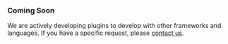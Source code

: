 ### Coming Soon

We are actively developing plugins to develop with other frameworks and languages. If you have a specific request, please [contact us](https://thirdweb.com/contact).


